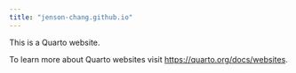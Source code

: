 ```yaml
---
title: "jenson-chang.github.io"
---
```


This is a Quarto website.

To learn more about Quarto websites visit <https://quarto.org/docs/websites>.
